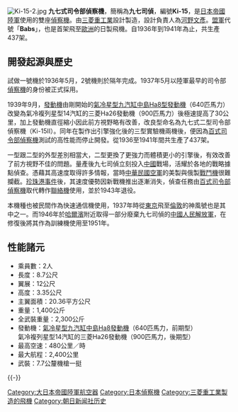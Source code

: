 [[File:Ki-15-2.jpg|thumb]]
'''九七式司令部偵察機'''，簡稱為'''九七司偵'''，編號'''Ki-15'''，是[[日本帝國陸軍|日本帝國陸軍]]使用的雙座[[偵察機|偵察機]]。由[[三菱重工業|三菱重工業]]設計製造，設計負責人為[[河野文彥|河野文彥]]。[[盟軍|盟軍]]代號「'''Babs'''」，也是首架飛至[[歐洲|歐洲]]的日製飛機。自1936年到1941年為止，共生產437架。

==開發起源與歷史==
試做一號機於1936年5月，2號機則於隔年完成。1937年5月以陸軍最早的司令部[[偵察機|偵察機]]的身份被正式採用。

1939年9月，[[發動機|發動機]]由剛開始的[[中島光發動機|氣冷星型九汽缸中島Ha8型發動機]]（640匹馬力）改變為氣冷複列星型14汽缸的三菱Ha26發動機（900匹馬力）後極速提高了30公里，加上發動機直徑縮小因此前方視野略有改善，改良型命名為九七式二型司令部偵察機（Ki-15II）。同年在製作出引擎強化後的三型實驗機兩機後，便因為[[百式司令部偵察機|百式司令部偵察機]]測試的高性能而停止開發。從1936至1941年間共生產了437架。

一型跟二型的外型差別相當大，二型更換了更強力而體積更小的引擎後，有效改善了前方視野不佳的問題。量產後九七司偵立刻投入[[中國|中國]]戰場，活耀於各地的戰略據點偵查。憑藉其高速度取得許多情報，當時[[中華民國空軍|中華民國空軍]]的美製與俄製[[戰鬥機|戰鬥機]]很難攔截。[[珍珠港事件|珍珠港事件]]後，其速度優勢因新戰機推出逐漸消失，偵查任務由[[百式司令部偵察機|百式司令部偵察機]]取代轉作[[聯絡機|聯絡機]]使用，並於1943年退役。

本機種也被民間作為快速通信機使用，1937年時從[[東京|東京]]飛至[[倫敦|倫敦]]的神風號也是其中之一。而1946年於[[哈爾濱|哈爾濱]]附近取得一部分廢棄九七司偵的[[中國人民解放軍|中國人民解放軍]]，在修復後將其作為訓練機使用至1951年。

==性能諸元==
*乘員數：2人
*長度：8.7公尺
*翼展：12公尺
*高度：3.35公尺
*主翼面積：20.36平方公尺
*重量：1,400公斤
*全武裝重量：2,300公斤
*發動機：[[中島光發動機|氣冷星型九汽缸中島Ha8發動機]]（640匹馬力，前期型）<br>氣冷複列星型14汽缸的三菱Ha26發動機（900匹馬力，後期型）
*最高空速：480公里／時
*最大航程：2,400公里
*武裝：7.7公釐機槍一挺
{{-}}

{{第二次世界大战日本陆军航空器}}

[[Category:大日本帝國陸軍航空器|Category:大日本帝國陸軍航空器]]
[[Category:日本偵察機|Category:日本偵察機]]
[[Category:三菱重工業製造的飛機|Category:三菱重工業製造的飛機]]
[[Category:朝日新闻社历史|Category:朝日新闻社历史]]